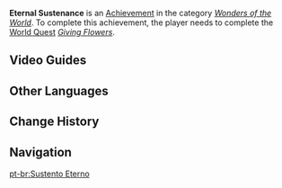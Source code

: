 {{Achievement Infobox
|title        = 
|id           = 81245
|order id     = 1231
|category     = Wonders of the World
|description  = Go with Varsha to visit the Aranara nursery in real life.
|requirements = Complete ''[[Giving Flowers]]''.
|primogems    = 5
|tracking     = 
|topic        = 
|hidden       = 1
|type         = Quest
}}
'''Eternal Sustenance''' is an [[Achievement]] in the category ''[[Wonders of the World]]''. To complete this achievement, the player needs to complete the [[World Quest]] ''[[Giving Flowers]]''.
<!--
==Gameplay Notes==

==Trivia==
-->

==Video Guides==
{{EVT
|video1   = https://youtu.be/XVSDdPytaWk
|caption1 = Eternal Sustenance Guide

|video2   = https://youtu.be/pIQHMJSabhM
|caption2 = Hidden Achievement: Eternal Sustenance
}}

==Other Languages==
{{Other Languages
|en      = Eternal Sustenance
|zhs     = 永久食粮
|zhs_rm  = Yǒngjiǔ Shíliáng
|zht     = 永久食糧
|zht_rm  = Yǒngjiǔ Shíliáng
|zh_tl   = 
|ja      = 永久食料
|ja_rm   = Eikyuu Shokuryou
|ja_tl   = 
|ko      = 영원한 식량
|ko_rm   = Yeongwonhan Sikryang
|ko_tl   = Eternal Food
|es      = Reservas alimentarias
|es_tl   = Food Reserves
|fr      = Subsistance éternelle
|fr_tl   = Eternal Sustenance
|ru      = Бесконечные припасы
|ru_tl   = Endless Supplies
|th      = เสบียงถาวร
|th_rm   = 
|th_tl   = 
|vi      = Lương Thực Vĩnh Cửu
|vi_tl   = 
|de      = Dauerhafte Nahrung
|de_tl   = Enduring Sustenance
|id      = Makanan yang Tak Ada Habisnya
|id_tl   = Unlimited Food
|pt      = Sustento Eterno
|pt_tl   = 
|tr      = Sonsuz Besin
|tr_tl   = 
|it      = Nutrimento eterno
|it_tl   = 
}}

==Change History==
{{Change History|3.0}}
<!--
==References==
{{Reflist}}
-->
==Navigation==
{{Achievement Navbox}}

[[pt-br:Sustento Eterno]]